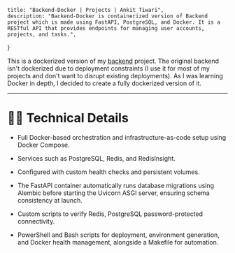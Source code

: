     title: "Backend-Docker | Projects | Ankit Tiwari",
    description: "Backend-Docker is containerized version of Backend project which is made using FastAPI, PostgreSQL, and Docker. It is a RESTful API that provides endpoints for managing user accounts, projects, and tasks.",
}

This is a dockerized version of my [backend](./backend) project. The original backend isn't dockerized due to deployment constraints (I use it for most of my projects and don't want to disrupt existing deployments). As I was learning Docker in depth, I decided to create a fully dockerized version of it.

---

# 🧑‍💻 Technical Details
- Full Docker-based orchestration and infrastructure-as-code setup using Docker Compose.

- Services such as PostgreSQL, Redis, and RedisInsight.

- Configured with custom health checks and persistent volumes.

- The FastAPI container automatically runs database migrations using Alembic before starting the Uvicorn ASGI server, ensuring schema consistency at launch.

- Custom scripts to verify Redis, PostgreSQL password-protected connectivity.

- PowerShell and Bash scripts for deployment, environment generation, and Docker health management, alongside a Makefile for automation.